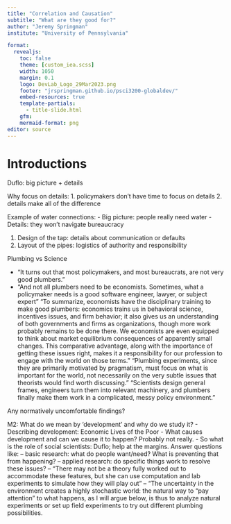 ```yaml
---
title: "Correlation and Causation"
subtitle: "What are they good for?"
author: "Jeremy Springman"
institute: "University of Pennsylvania"

format:
  revealjs:
    toc: false
    theme: [custom_iea.scss]
    width: 1050
    margin: 0.1
    logo: DevLab_Logo_29Mar2023.png
    footer: "jrspringman.github.io/psci3200-globaldev/"
    embed-resources: true
    template-partials:
      - title-slide.html
    gfm:
    mermaid-format: png
editor: source
---
```


# Introductions


Duflo: big picture + details

Why focus on details:
1. policymakers don’t have time to focus on details
2. details make all of the difference

Example of water connections:
- Big picture: people really need water
- Details: they won’t navigate bureaucracy

1. Design of the tap: details about communication or defaults
2. Layout of the pipes: logistics of authority and responsibility

Plumbing vs Science

- “It turns out that most policymakers, and most bureaucrats, are not very good plumbers.”
- “And not all plumbers need to be economists. Sometimes, what a policymaker needs is a good software engineer, lawyer, or subject expert”
“To summarize, economists have the disciplinary training to make good plumbers: economics trains us in behavioral science, incentives issues, and firm behavior; it also gives us an understanding of both governments and firms as organizations, though more work probably remains to be done there. We economists are even equipped to think about market equilibrium consequences of apparently small
changes. This comparative advantage, along with the importance of getting these issues right,
makes it a responsibility for our profession to engage with the world on those terms.”
“Plumbing experiments, since they are primarily motivated by pragmatism, must focus on what is important for the world, not necessarily on the very subtle issues that theorists would
find worth discussing.”
“Scientists design general frames, engineers turn them into relevant machinery, and plumbers finally make them work in a complicated, messy policy environment.”

Any normatively uncomfortable findings?


M2: What do we mean by ‘development’ and why do we study it?
- Describing development: Economic Lives of the Poor
- What causes development and can we cause it to happen? Probably not really.
- So what is the role of social scientists: Duflo; help at the margins. Answer questions like:
-- basic research: what do people want/need? What is preventing that from happening? 
-- applied research: do specific things work to resolve these issues?
-- “There may not be a theory fully worked out to accommodate these features, but she can use
computation and lab experiments to simulate how they will play out”
-- “The uncertainty in the environment creates a highly stochastic world: the natural way to “pay attention” to what happens, as I will argue below, is thus to analyze natural experiments or set up field experiments to try out different plumbing possibilities.



<!-- ::: columns -->
<!-- ::: {.column width="50%"} -->
<!-- ::: -->

<!-- ::: {.column width="50%"} -->
<!-- ::: -->
<!-- ::: -->
